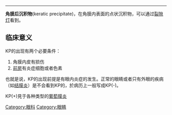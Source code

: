 {{Medical}}{{Unreferenced |time=2011-07-06T20:07:38+00:00 }}
----
'''角膜后沉积物'''(keratic precipitate)，在角膜内表面的点状沉积物，可以通过[[裂隙灯|裂隙灯]]看到。

==临床意义==
KP的出现有两个必要条件：
#角膜内皮有损伤
#[[前房|前房]]有炎症细胞或者色素

也就是说，KP的出现前提是有眼内炎症的发生。正常的眼睛或者只有外眼的疾病（如[[结膜炎|结膜炎]]）是不会看到KP的，於病历上一般写成KP(-)。

KP(+)見于各种类型的[[葡萄膜炎|葡萄膜炎]]

[[Category:眼科|Category:眼科]]
[[Category:眼睛|Category:眼睛]]

{{醫學小作品}}
